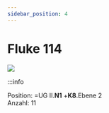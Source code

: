```yaml
---
sidebar_position: 4
---
```


# Fluke 114 

[![](/image/Labore/B1/Messgeraete/Fluke/fluke114_min.webp)](/image/Labore/B1/Messgeraete/Fluke/fluke114.webp)


:::info

Position:   =UG II.**N1**  +**K8**.Ebene 2\
Anzahl: 11